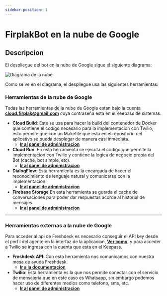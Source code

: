 ```yaml
---
sidebar-position: 1
---
```


# FirplakBot en la nube de Google

## Descripcion

El despliegue del bot en la nube de Google sigue el siguiente diagrama:

![Diagrama de la nube](./assets/firplakbot_diagram.png)

Como se ve en el diagrama, el despliegue usa las siguientes herramientas:

### Herramientas de la nube de Google

Todas las herramientas de la nube de Google estan bajo la cuenta **cloud.firplak@gmail.com** cuya contraseña esta en el Keepass de sistemas.

* **Cloud Build**:
    Este se usa para hacer la build del contenedor de Docker que contiene el codigo necesario para la implementacion con Twilio, esto permite que con un Makefile que esta en el repositorio del aplicativo se pueda desplegar de manera casi inmediata.
    * [**Ir al panel de administracion**](https://console.cloud.google.com/cloud-build/builds?authuser=2&project=firplakbot)
* **Cloud Run**:
    En esta herramienta se ejecuta el codigo que permite la implementacion con Twilio y contiene la logica de negocio propia del Bot (cache, bot simple, etc).
    * [**Ir al panel de administracion**](https://console.cloud.google.com/run?authuser=2&project=firplakbot)
* **DialogFlow**:
    Esta herramienta es la encargada de hacer el reconocimiento de lenguaje natural y comunicarse con la implementacion.
    * [**Ir al panel de administracion**](https://dialogflow.cloud.google.com/#/agent/firplakbot/intents)
* **Firebase Storage**
    En esta herramienta se guarda el cache de conversaciones para poder dar respuestas acorde al historial de mensajes.
    * [**Ir al panel de administracion**](https://console.firebase.google.com/u/2/project/firplakbot/overview)
---
### Herramientas externas a la nube de Google

Para acceder al api de Freshdesk es necesario conseguir el API key desde el perfil del agente en la interfaz de la aplicacion, [**Ver como**](https://support.freshdesk.com/support/solutions/articles/215517-how-to-find-your-api-key), y para acceder a Twilio se ingresa con la cuenta que esta en el Keepass.

* **Freshdesk API**:
    Con esta herramienta nos comunicamos con nuestra mesa de ayuda Freshdesk.
    * [**Ir a la documentacion**](https://developers.freshdesk.com/api/)
* **Twilio**:
    Esta herramienta es la que nos permite conectar con el servicio de mensajeria que en este caso es Whatsapp, sin embargo podemos hacer uso de diferentes medios como telefono, sms, etc.
    * [**Ir al panel de administracion**](https://console.twilio.com/?frameUrl=%2Fconsole%3Fx-target-region%3Dus1)